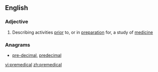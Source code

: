 ==English==

===Adjective===
{{en-adj|-}}

# Describing activities [[prior]] to, or in [[preparation]] for, a study of [[medicine]]

===Anagrams===
* [[pre-decimal#English|pre-decimal]], [[predecimal#English|predecimal]]

[[vi:premedical]]
[[zh:premedical]]